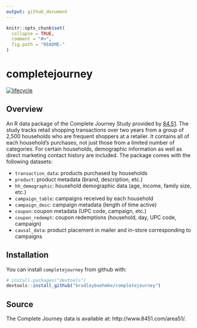 ```yaml
---
output: github_document
---
```


<!-- README.md is generated from README.Rmd. Please edit that file -->

```r
knitr::opts_chunk$set(
  collapse = TRUE,
  comment = "#>",
  fig.path = "README-"
)
```

# completejourney

[![lifecycle](https://img.shields.io/badge/lifecycle-maturing-brightgreen.svg)](https://www.tidyverse.org/lifecycle/#stable)

## Overview

An R data package of the Complete Journey Study provided by [84.51](http://www.8451.com). 
The study tracks retail shopping transactions over two years from a group of 2,500 households who are frequent shoppers at a retailer. It contains all of each household's purchases, not just those from a limited number of 
categories. For certain households, demographic information as well as direct marketing contact history are included. The package comes with the following 
datasets: 

* `transaction_data`: products purchased by households
* `product`: product metadata (brand, description, etc.)
* `hh_demographic`: household demographic data (age, income, family size, etc.)
* `campaign_table`: campaigns received by each household
* `campaign_desc`: campaign metadata (length of time active)
* `coupon`: coupon metadata (UPC code, campaign, etc.)
* `coupon_redempt`: coupon redemptions (household, day, UPC code, campaign)
* `causal_data`: product placement in mailer and in-store corresponding to 
campaigns

## Installation

You can install `completejourney` from github with:

```r
# install.packages("devtools")
devtools::install_github("bradleyboehmke/completejourney")
```

## Source

The Complete Journey data is available at: http://www.8451.com/area51/.
